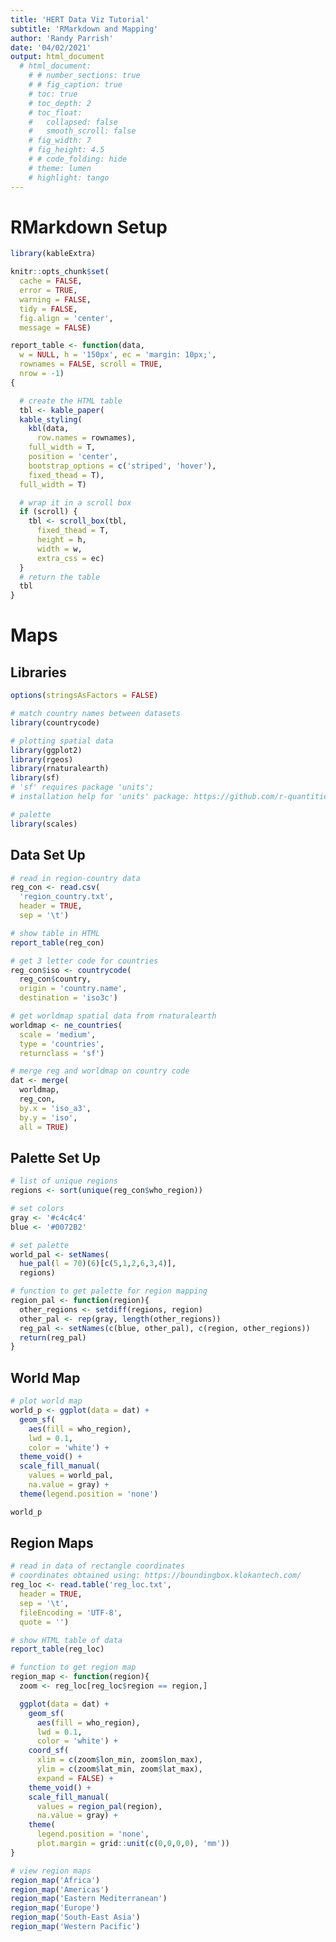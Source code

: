 ```yaml
---
title: 'HERT Data Viz Tutorial'
subtitle: 'RMarkdown and Mapping'
author: 'Randy Parrish'
date: '04/02/2021'
output: html_document
  # html_document:
    # # number_sections: true
    # # fig_caption: true
    # toc: true
    # toc_depth: 2
    # toc_float: 
    #   collapsed: false
    #   smooth_scroll: false
    # fig_width: 7
    # fig_height: 4.5
    # # code_folding: hide
    # theme: lumen
    # highlight: tango
---
```



# RMarkdown Setup

```r
library(kableExtra)

knitr::opts_chunk$set(
  cache = FALSE, 
  error = TRUE, 
  warning = FALSE,
  tidy = FALSE,
  fig.align = 'center',
  message = FALSE)
```

```r
report_table <- function(data, 
  w = NULL, h = '150px', ec = 'margin: 10px;', 
  rownames = FALSE, scroll = TRUE,
  nrow = -1)
{

  # create the HTML table
  tbl <- kable_paper(
  kable_styling(
    kbl(data, 
      row.names = rownames), 
    full_width = T, 
    position = 'center',
    bootstrap_options = c('striped', 'hover'),
    fixed_thead = T), 
  full_width = T)

  # wrap it in a scroll box
  if (scroll) {
    tbl <- scroll_box(tbl, 
      fixed_thead = T, 
      height = h,
      width = w,
      extra_css = ec)
  }
  # return the table
  tbl
}
```

# Maps

## Libraries

```r
options(stringsAsFactors = FALSE)

# match country names between datasets
library(countrycode) 

# plotting spatial data
library(ggplot2)
library(rgeos)
library(rnaturalearth)
library(sf)
# 'sf' requires package 'units'; 
# installation help for 'units' package: https://github.com/r-quantities/units

# palette
library(scales)
```

## Data Set Up

```r
# read in region-country data
reg_con <- read.csv(
  'region_country.txt', 
  header = TRUE, 
  sep = '\t')

# show table in HTML
report_table(reg_con)

# get 3 letter code for countries
reg_con$iso <- countrycode(
  reg_con$country, 
  origin = 'country.name', 
  destination = 'iso3c')

# get worldmap spatial data from rnaturalearth
worldmap <- ne_countries(
  scale = 'medium', 
  type = 'countries', 
  returnclass = 'sf')

# merge reg and worldmap on country code
dat <- merge(
  worldmap, 
  reg_con, 
  by.x = 'iso_a3', 
  by.y = 'iso', 
  all = TRUE)
```

## Palette Set Up
```r
# list of unique regions
regions <- sort(unique(reg_con$who_region))

# set colors
gray <- '#c4c4c4'
blue <- '#0072B2'

# set palette
world_pal <- setNames(
  hue_pal(l = 70)(6)[c(5,1,2,6,3,4)], 
  regions)

# function to get palette for region mapping
region_pal <- function(region){
  other_regions <- setdiff(regions, region)
  other_pal <- rep(gray, length(other_regions))
  reg_pal <- setNames(c(blue, other_pal), c(region, other_regions))
  return(reg_pal)
}
```

## World Map

```r
# plot world map
world_p <- ggplot(data = dat) + 
  geom_sf(
    aes(fill = who_region), 
    lwd = 0.1, 
    color = 'white') + 
  theme_void() + 
  scale_fill_manual(
    values = world_pal, 
    na.value = gray) +
  theme(legend.position = 'none')

world_p
```


## Region Maps

```r
# read in data of rectangle coordinates
# coordinates obtained using: https://boundingbox.klokantech.com/
reg_loc <- read.table('reg_loc.txt', 
  header = TRUE, 
  sep = '\t',
  fileEncoding = 'UTF-8', 
  quote = '')

# show HTML table of data
report_table(reg_loc)

# function to get region map
region_map <- function(region){
  zoom <- reg_loc[reg_loc$region == region,]

  ggplot(data = dat) + 
    geom_sf(
      aes(fill = who_region), 
      lwd = 0.1, 
      color = 'white') +
    coord_sf(
      xlim = c(zoom$lon_min, zoom$lon_max), 
      ylim = c(zoom$lat_min, zoom$lat_max), 
      expand = FALSE) +
    theme_void() + 
    scale_fill_manual(
      values = region_pal(region), 
      na.value = gray) +
    theme(
      legend.position = 'none', 
      plot.margin = grid::unit(c(0,0,0,0), 'mm'))
}

# view region maps
region_map('Africa')
region_map('Americas')
region_map('Eastern Mediterranean')
region_map('Europe')
region_map('South-East Asia')
region_map('Western Pacific')
```


